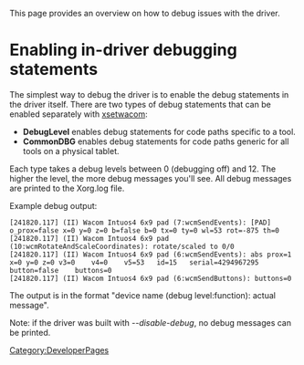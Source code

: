 This page provides an overview on how to debug issues with the driver.

= Enabling in-driver debugging statements =
The simplest way to debug the driver is to enable the debug statements in
the driver itself. There are two types of debug statements that can be
enabled separately with [[xsetwacom]]:
* '''DebugLevel''' enables debug statements for code paths specific to a tool.
* '''CommonDBG''' enables debug statements for code paths generic for all tools on a physical tablet.

Each type takes a debug levels between 0 (debugging off) and 12. The higher
the level, the more debug messages you'll see. All debug messages are
printed to the Xorg.log file. 

Example debug output:
<pre>
[241820.117] (II) Wacom Intuos4 6x9 pad (7:wcmSendEvents): [PAD] o_prox=false x=0 y=0 z=0 b=false b=0 tx=0 ty=0 wl=53 rot=-875 th=0
[241820.117] (II) Wacom Intuos4 6x9 pad (10:wcmRotateAndScaleCoordinates): rotate/scaled to 0/0
[241820.117] (II) Wacom Intuos4 6x9 pad (6:wcmSendEvents): abs prox=1	x=0	y=0	z=0	v3=0	v4=0	v5=53	id=15	serial=4294967295	button=false	buttons=0
[241820.117] (II) Wacom Intuos4 6x9 pad (6:wcmSendButtons): buttons=0
</pre>

The output is in the format "device name (debug level:function): actual message".

Note: if the driver was built with ''--disable-debug'', no debug messages
can be printed.

[[Category:DeveloperPages]]